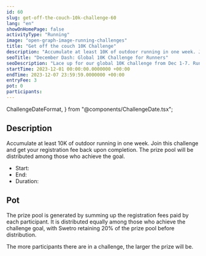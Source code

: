 ```yaml
---
id: 60
slug: get-off-the-couch-10k-challenge-60
lang: "en"
showOnHomePage: false
activityType: "Running"
image: "open-graph-image-running-challenges"
title: "Get off the couch 10K Challenge"
description: "Accumulate at least 10K of outdoor running in one week. Join this challenge and get your registration fee back upon completion. The prize pool will be distributed among those who achieve the goal."
seoTitle: "December Dash: Global 10K Challenge for Runners"
seoDescription: "Lace up for our global 10K challenge from Dec 1-7. Run, connect, and conquer from anywhere in the world. Join and win!"
startTime: 2023-12-01 00:00:00.0000000 +00:00
endTime: 2023-12-07 23:59:59.0000000 +00:00
entryFee: 3
pot: 0
participants:
---
```


  ChallengeDateFormat,
} from "@components/ChallengeDate.tsx";

## Description

Accumulate at least 10K of outdoor running in one week. Join this challenge and get your registration fee back upon completion. The prize pool will be distributed among those who achieve the goal.

- Start: <ChallengeDate date={frontmatter.startTime} lang={frontmatter.lang} dateFormat={ChallengeDateFormat.Long} client:load />
- End: <ChallengeDate date={frontmatter.endTime} lang={frontmatter.lang} dateFormat={ChallengeDateFormat.Long} client:load />
- Duration: <ChallengeDuration startTime={frontmatter.startTime} endTime={frontmatter.endTime} lang={frontmatter.lang} client:load />

## Pot

The prize pool is generated by summing up the registration fees paid by each participant. It is distributed equally among those who achieve the challenge goal, with Swetro retaining 20% of the prize pool before distribution.

The more participants there are in a challenge, the larger the prize will be.
